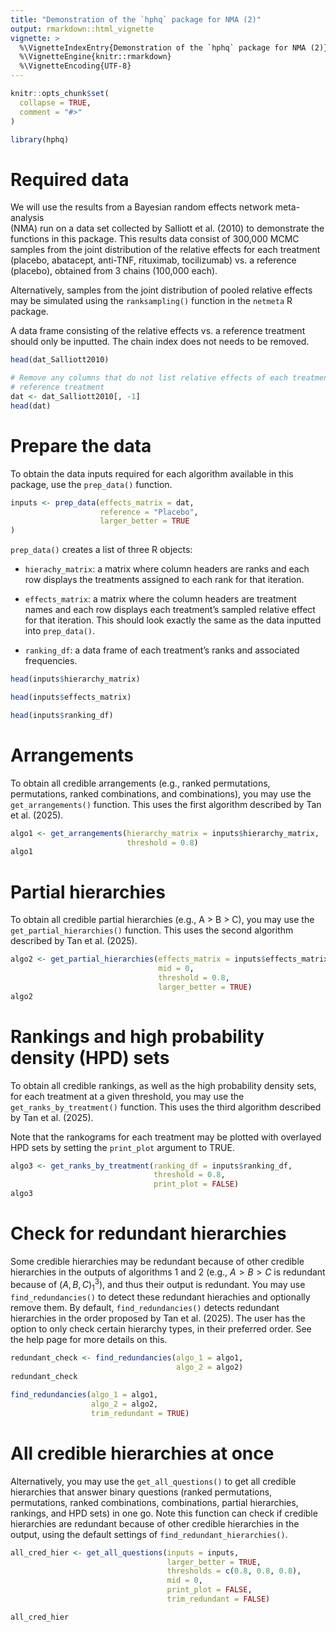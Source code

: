 ```yaml
---
title: "Demonstration of the `hphq` package for NMA (2)"
output: rmarkdown::html_vignette
vignette: >
  %\VignetteIndexEntry{Demonstration of the `hphq` package for NMA (2)}
  %\VignetteEngine{knitr::rmarkdown}
  %\VignetteEncoding{UTF-8}
---
```


```r
knitr::opts_chunk$set(
  collapse = TRUE,
  comment = "#>"
)
```

```r
library(hphq)
```

# Required data

We will use the results from a Bayesian random effects network meta-analysis  
(NMA) run on a data set collected by Salliott et al. (2010) to demonstrate the 
functions in this package. This results data consist of 300,000 MCMC samples 
from the joint distribution of the relative effects for each treatment (placebo, 
abatacept, anti-TNF, rituximab, tocilizumab) vs. a reference (placebo), obtained 
from 3 chains (100,000 each). 

Alternatively, samples from the joint distribution of pooled relative effects 
may be simulated using the `ranksampling()` function in the `netmeta` R package.

A data frame consisting of the relative effects vs. a reference treatment should 
only be inputted. The chain index does not needs to be removed.

```r
head(dat_Salliott2010)

# Remove any columns that do not list relative effects of each treatment vs. the
# reference treatment
dat <- dat_Salliott2010[, -1]
head(dat)
```

# Prepare the data

To obtain the data inputs required for each algorithm available in this package,
use the `prep_data()` function.

```r
inputs <- prep_data(effects_matrix = dat, 
                    reference = "Placebo", 
                    larger_better = TRUE
)  
```

`prep_data()` creates a list of three R objects: 

* `hierachy_matrix`: a matrix where column headers are ranks and each row 
displays the treatments assigned to each rank for that iteration.

* `effects_matrix`: a matrix where the column headers are treatment names and 
each row displays each treatment’s sampled relative effect for that iteration. 
This should look exactly the same as the data inputted into `prep_data()`.

* `ranking_df`: a data frame of each treatment's ranks and associated 
frequencies.

```r
head(inputs$hierarchy_matrix)

head(inputs$effects_matrix)

head(inputs$ranking_df)
```

# Arrangements

To obtain all credible arrangements (e.g., ranked permutations, permutations, 
ranked combinations, and combinations), you may use the `get_arrangements()` 
function. This uses the first algorithm described by Tan et al. (2025).

```r
algo1 <- get_arrangements(hierarchy_matrix = inputs$hierarchy_matrix, 
                          threshold = 0.8)
algo1
```

# Partial hierarchies

To obtain all credible partial hierarchies (e.g., A > B > C), you may use the 
`get_partial_hierarchies()` function. This uses the second algorithm described 
by Tan et al. (2025).

```r
algo2 <- get_partial_hierarchies(effects_matrix = inputs$effects_matrix, 
                                 mid = 0, 
                                 threshold = 0.8, 
                                 larger_better = TRUE)
algo2
```

# Rankings and high probability density (HPD) sets

To obtain all credible rankings, as well as the high probability density sets, 
for each treatment at a given threshold, you may use the `get_ranks_by_treatment()` 
function. This uses the third algorithm described by Tan et al. (2025).

Note that the rankograms for each treatment may be plotted with overlayed HPD 
sets by setting the `print_plot` argument to TRUE.

```r
algo3 <- get_ranks_by_treatment(ranking_df = inputs$ranking_df, 
                                threshold = 0.8, 
                                print_plot = FALSE)
algo3
```

# Check for redundant hierarchies

Some credible hierarchies may be redundant because of other credible hierarchies
in the outputs of algorithms 1 and 2 (e.g., $A > B > C$ is redundant because of 
$(A, B, C)_1^3$), and thus their output is redundant. You may use
`find_redundancies()` to detect these redundant hierachies and optionally remove
them. By default, `find_redundancies()` detects redundant hierarchies in the 
order proposed by Tan et al. (2025). The user has the option to only check 
certain hierarchy types, in their preferred order. See the help page for more 
details on this.

```r
redundant_check <- find_redundancies(algo_1 = algo1, 
                                     algo_2 = algo2)
redundant_check

find_redundancies(algo_1 = algo1, 
                  algo_2 = algo2, 
                  trim_redundant = TRUE)
```

# All credible hierarchies at once

Alternatively, you may use the `get_all_questions()` to get all credible 
hierarchies that answer binary questions (ranked permutations, permutations, 
ranked combinations, combinations, partial hierarchies, rankings, and HPD sets) 
in one go. Note this function can check if credible hierarchies are redundant 
because of other credible hierarchies in the output, using the default 
settings of `find_redundant_hierarchies()`.

```r
all_cred_hier <- get_all_questions(inputs = inputs, 
                                   larger_better = TRUE,
                                   thresholds = c(0.8, 0.8, 0.8), 
                                   mid = 0, 
                                   print_plot = FALSE, 
                                   trim_redundant = FALSE)

all_cred_hier
```
